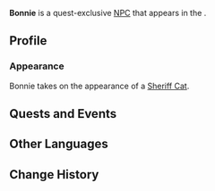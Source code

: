 {{Character Infobox
|type             = Quest NPC
|group            = Cat NPCs
|image            = NPC Bonnie.png
|realname         = <!-- Optional, if different from in-game name -->
|deceased         = <!-- Past (for deceased prior to events of the game) or free response -->
|region           = Fontaine<!-- Character's home/main nation -->
|location         = Fontaine<!-- Nation where you can find the character in the game -->
|affiliation      = 
|title            = 

|ancestry         = <!-- Clan/family -->
|father           = 
|mother           = 
|spouse           = 
|sibling          = 
|child            = 
|relative         = 

|voiceEN          = 
|voiceCN          = 
|voiceJP          = 
|voiceKR          = 
}}
'''Bonnie''' is a quest-exclusive [[NPC]] that appears in the {{Quest|A Decision (Hangout Event)}}.
<!--
==Location==
{{subst:#tag:gallery|
NPC Location {{subst:#titleparts:{{subst:PAGENAME}}}}.png{{subst:!}}{{subst:#titleparts:{{subst:PAGENAME}}}}'s location
NPC Location {{subst:#titleparts:{{subst:PAGENAME}}}} Context.png{{subst:!}}Additional context
}}
-->
==Profile==
===Appearance===
Bonnie takes on the appearance of a [[Sheriff Cat]].

==Quests and Events==
{{Quests and Events}}
<!--
==Idle Quotes==
{{Dialogue Start}}
: {{DIcon|Idle}} {{Tx}}
:: {{A|VO {{subst:#titleparts:{{subst:PAGENAME}}}} 01.ogg}} "{{Tx}}"
{{Dialogue End}}

==Dialogue==
{{Dialogue Start}}
:'''{{subst:#titleparts:{{subst:PAGENAME}}}}:''' 
:{{DIcon}}
{{Dialogue End}}
<!--
==Event Dialogue==
===Event Name===
{{Dialogue Start}}
:'''{{subst:#titleparts:{{subst:PAGENAME}}}}:'''
{{Dialogue End}}
-->
==Other Languages==
{{Other Languages|default_hidden=1
|en       = Bonnie
|zhs      = 邦妮
|zhs_rm   = Bāngnī
|zht      = 邦妮
|zht_rm   = Bāngní
|ja       = バーニー
|ja_rm    = Baanii
|ko       = 보니
|es       = Bonnie
|fr       = Bonnie
|ru       = Бонни
|th       = Bonnie
|vi       = Bonnie
|de       = Bonnie
|id       = Bonnie
|pt       = Bonnie
|tr       = Bonnie
|it       = Bonnie
}}

==Change History==
{{Change History|4.5}}
<!--
==References==
{{Reflist}}
-->